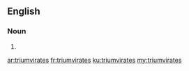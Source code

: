 ==English==

===Noun===
{{head|en|plural}}

# {{plural of|triumvirate|lang=en}}

[[ar:triumvirates]]
[[fr:triumvirates]]
[[ku:triumvirates]]
[[my:triumvirates]]
